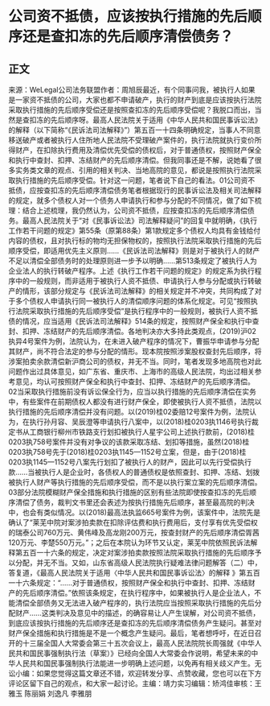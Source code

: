 # 公司资不抵债，应该按执行措施的先后顺序还是查扣冻的先后顺序清偿债务？
## 正文
来源：WeLegal公司法务联盟作者：周旭辰最近，有个同事问我，被执行人如果是一家资不抵债的公司，大家也都不申请破产，执行的财产到底是应该按执行法院采取执行措施的先后顺序受偿还是按照查扣冻的先后顺序受偿呢？我脱口而出，当然是查扣冻的先后顺序呀。最高人民法院关于适用《中华人民共和国民事诉讼法》的解释（以下简称“《民诉法司法解释》”）第五百一十四条明确规定，当事人不同意移送破产或者被执行人住所地人民法院不受理破产案件的，执行法院就执行变价所得财产，在扣除执行费用及清偿优先受偿的债权后，对于普通债权，按照财产保全和执行中查封、扣押、冻结财产的先后顺序清偿。但我同事还是不解，说她看了很多实务类文章的观点、引用的相关判决、当地高院的意见，都说是按照执行法院采取执行措施的先后顺序受偿。针对这一问题，笔者说下自己的看法。01公司资不抵债，应按查扣冻的先后顺序清偿债务笔者根据现行的民事诉讼法及相关司法解释的规定，就多个债权人对一个债务人申请执行和参与分配的不同情况，做了如下梳理：结合上述梳理，我仍然认为，公司资不抵债，应按查扣冻的先后顺序清偿债务。最高人民法院关于“对《民事诉讼法》司法解释疑问”的回复中就明确，《执行工作若干问题的规定》第55条（原第88条）第1款规定多个债权人均具有金钱给付内容的债权，且对执行标的物均无担保物权的，按照执行法院采取执行措施的先后顺序受偿，即适用优先主义原则……《民诉法司法解释》则是对于被执行人的财产不足以清偿全部债务时的处理原则进一步予以明确……第513条规定了被执行人为企业法人的执行转破产程序。上述《执行工作若干问题的规定》的规定系为执行程序中的一般规则，而非适用于被执行人资不抵债、申请执行人参与分配或执行转破产的情形，该部分规定与《民诉法司法解释》的相关规定并不冲突，共同构成了对于多个债权人申请执行同一被执行人的清偿顺序问题的体系化规定。可见“按照执行法院采取执行措施的先后顺序受偿”是执行程序中的一般规则，被执行人资不抵债的情况，应当适用《民诉法司法解释》514条的规定，按照财产保全和执行中查封、扣押、冻结财产的先后顺序清偿。各地判决亦大多持此类观点，(2019)沪02执异4号案件为例，法院认为，在未进入破产程序的情况下，曹振华申请参与分配其财产，尚不符合法定的参与分配的情形。现本院按照涉案股权查封先后顺序，将涉案拍卖余款清偿新沪商公司的债权，并无不当。同时，笔者发现多地高院也对此问题作出过具体意见，如广东省、重庆市、上海市的高级人民法院，均出过相关参考意见，均认可按照财产保全和执行中查封、扣押、冻结财产的先后顺序清偿。02当采取执行措施前没有诉讼保全行为，应当以执行措施的先后顺序清偿在实务中，有些案件在前期债权人都没有进行财产保全，即使被执行人资不抵债，法院以执行措施的先后顺序清偿并没有问题。以(2019)桂02委赔12号案件为例，法院认为，在执行孙月容、吴辰澄等申请执行八案中，以(2018)桂0203执1146号执行裁定书从工商银行柳州市铁路支行划扣被执行人星宇公司上述执行款前，(2018)桂0203执758号案件并没有对争议的该款采取冻结、划扣等措施，虽然(2018)桂0203执758号先于(2018)桂0203执1145—1152号立案，但是，由于(2018)桂0203执1145—1152号八案先行划扣了被执行人的财产，因此可以先行受偿执行款……当被执行人是企业时，各债权人的普通债权是依照查封、扣押、冻结、划拨被执行人财产等执行措施的先后顺序受偿，而不是以执行案立案的先后顺序清偿。03部分法院模糊财产保全措施和执行措施的区别有些法院即使按查扣冻的先后顺序清偿了债务，裁判文书里还会表述为按执行措施先后顺序，甚至最高院的判决中，也会有类似情况。以(2018)最高法执监665号案件为例，该案件中，法院先是确认了“莱芜中院对案涉拍卖款在扣除评估费和执行费用后，支付享有优先受偿权的瑞泰公司760万元、黄伟峰及高龙刚200万元，按查封财产的先后顺序清偿胥茜120万元、李楚550万元。”；之后在本院认为环节又认定，莱芜中院依照民诉法解释第五百一十六条的规定，决定对案涉拍卖款按照法院采取执行措施的先后顺序予以分配，并无不当。又如，山东省高级人民法院执行疑难法律问题解答（二）中，答复道，《最高人民法院关于适用〈中华人民共和国民事诉讼法〉的解释 》第五百一十六条规定：“……对于普通债权，按照财产保全和执行中查封、扣押、冻结财产的先后顺序清偿。”依照该条规定，在执行程序中，如果被执行人是企业法人，不能清偿全部债务又无法进入破产程序的，执行法院应当按照采取执行措施的先后分配财产……这类判决及意见中的描述，的确容易让人产生误解，对公司资不抵债，到底应该按执行措施的先后顺序还是查扣冻的先后顺序清偿债务产生疑问。甚至对财产保全措施和执行措施是不是一个概念产生疑问。最后，笔者想呼吁，在近日召开的十三届全国人大常委会第三十五次会议上，最高人民法院院长周强就《中华人民共和国民事强制执行法（草案）》已经向全国人大常委会作说明，希望未来的中华人民共和国民事强制执行法能进一步明确上述问题，以免再有相关歧义产生。无讼小编：如果您觉得这篇文章还不错，欢迎转发分享、点赞收藏，您也可以在下方评论区留下自己的观点，和大家一起讨论。主编：靖力实习编辑：矫鸿佳审核：王雅玉 陈丽娟 刘逸凡 李雅朋